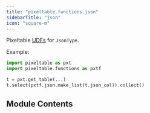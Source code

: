 ```yaml
---
title: "pixeltable.functions.json"
sidebarTitle: "json"
icon: "square-m"
---
```


Pixeltable [UDFs](https://pixeltable.readme.io/docs/user-defined-functions-udfs) for `JsonType`.

Example:

``` python
import pixeltable as pxt
import pixeltable.functions as pxtf

t = pxt.get_table(...)
t.select(pxtf.json.make_list(t.json_col)).collect()
```


## Module Contents

